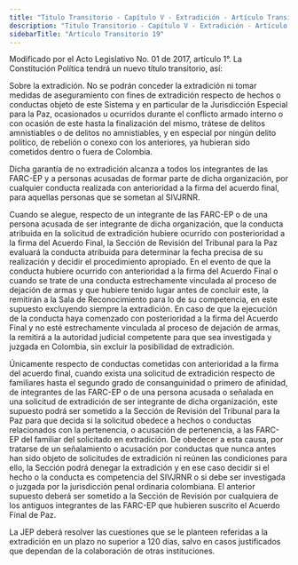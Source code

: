 ```yaml
---
title: "Titulo Transitorio - Capítulo V - Extradición - Artículo Transitorio 19"
description: "Titulo Transitorio - Capítulo V - Extradición - Artículo Transitorio 19"
sidebarTitle: "Artículo Transitorio 19"
---
```


<Warning>Modificado por el Acto Legislativo No. 01 de 2017, artículo 1°. La Constitución Política tendrá un nuevo título transitorio, así: </Warning>

Sobre la extradición. No se podrán conceder la extradición ni tomar medidas de aseguramiento con fines de extradición respecto de hechos o conductas objeto de este Sistema y en particular de la Jurisdicción Especial para la Paz, ocasionados u ocurridos durante el conflicto armado interno o con ocasión de este hasta la finalización del mismo, trátese de delitos amnistiables o de delitos no amnistiables, y en especial por ningún delito político, de rebelión o conexo con los anteriores, ya hubieran sido cometidos dentro o fuera de Colombia. 

Dicha garantía de no extradición alcanza a todos los integrantes de las FARC-EP y a personas acusadas de formar parte de dicha organización, por cualquier conducta realizada con anterioridad a la firma del acuerdo final, para aquellas personas que se sometan al SIVJRNR. 

Cuando se alegue, respecto de un integrante de las FARC-EP o de una persona acusada de ser integrante de dicha organización, que la conducta atribuida en la solicitud de extradición hubiere ocurrido con posterioridad a la firma del Acuerdo Final, la Sección de Revisión del Tribunal para la Paz evaluará la conducta atribuida para determinar la fecha precisa de su realización y decidir el procedimiento apropiado. En el evento de que la conducta hubiere ocurrido con anterioridad a la firma del Acuerdo Final o cuando se trate de una conducta estrechamente vinculada al proceso de dejación de armas y que hubiere tenido lugar antes de concluir este, la remitirán a la Sala de Reconocimiento para lo de su competencia, en este supuesto excluyendo siempre la extradición. En caso de que la ejecución de la conducta haya comenzado con posterioridad a la firma del Acuerdo Final y no esté estrechamente vinculada al proceso de dejación de armas, la remitirá a la autoridad judicial competente para que sea investigada y juzgada en Colombia, sin excluir la posibilidad de extradición. 

Únicamente respecto de conductas cometidas con anterioridad a la firma del acuerdo final, cuando exista una solicitud de extradición respecto de familiares hasta el segundo grado de consanguinidad o primero de afinidad, de integrantes de las FARC-EP o de una persona acusada o señalada en una solicitud de extradición de ser integrante de dicha organización, este supuesto podrá ser sometido a la Sección de Revisión del Tribunal para la Paz para que decida si la solicitud obedece a hechos o conductas relacionados con la pertenencia, o acusación de pertenencia, a las FARC-EP del familiar del solicitado en extradición. De obedecer a esta causa, por tratarse de un señalamiento o acusación por conductas que nunca antes han sido objeto de solicitudes de extradición ni reúnen las condiciones para ello, la Sección podrá denegar la extradición y en ese caso decidir si el hecho o la conducta es competencia del SIVJRNR o si debe ser investigada o juzgada por la jurisdicción penal ordinaria colombiana. El anterior supuesto deberá ser sometido a la Sección de Revisión por cualquiera de los antiguos integrantes de las FARC-EP que hubieren suscrito el Acuerdo Final de Paz. 

La JEP deberá resolver las cuestiones que se le planteen referidas a la extradición en un plazo no superior a 120 días, salvo en casos justificados que dependan de la colaboración de otras instituciones.
